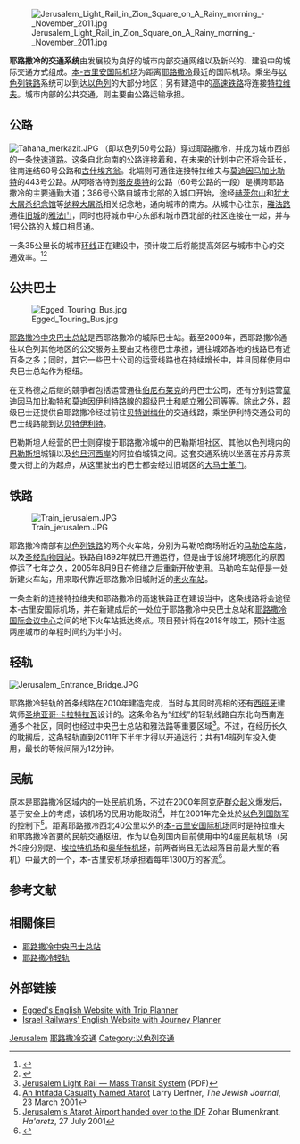 [[File:Jerusalem_Light_Rail_in_Zion_Square_on_A_Rainy_morning_-_November_2011.jpg|right]]

'''耶路撒冷的交通系统'''由发展较为良好的城市内部交通网络以及新兴的、建设中的城际交通方式组成。[[本-古里安国际机场|本-古里安国际机场]]为距离[[耶路撒冷|耶路撒冷]]最近的国际机场。乘坐{{link-en|艾格德巴士|Egged (company)}}与[[以色列铁路|以色列铁路]]系统可以到达[[以色列|以色列]]的大部分地区；另有建造中的[[高速铁路|高速铁路]]将连接[[特拉维夫|特拉维夫]]。城市内部的公共交通，则主要由公路运输承担。

== 公路 ==
[[File:Tahana_merkazit.JPG|thumb]]
{{link-en|贝京高速公路|Highway 50 (Israel)}}（即以色列50号公路）穿过耶路撒冷，并成为城市西部的一条[[快速道路|快速道路]]。这条自北向南的公路连接着{{link-en|阿塔洛特|Atarot}}和{{link-en|马勒哈|Malha}}，在未来的计划中它还将会延长，往南连结60号公路和[[古什埃齐翁|古什埃齐翁]]。北端则可通往连接特拉维夫与[[莫迪因马加比勒特|莫迪因马加比勒特]]的443号公路。从阿塔洛特到[[塔皮奥特|塔皮奥特]]的公路（60号公路的一段）是横跨耶路撒冷的主要通勤大道；386号公路自城市北部的入城口开始，途经[[赫茨尔山|赫茨尔山]]和[[以色列犹太大屠杀纪念馆|犹太大屠杀纪念馆]]等[[纳粹大屠杀|纳粹大屠杀]]相关纪念地，通向城市的南方。从城中心往东，[[雅法路|雅法路]]通往[[耶路撒冷旧城|旧城]]的[[雅法门|雅法门]]，同时也将城市中心东部和城市西北部的社区连接在一起，并与1号公路的入城口相贯通。

一条35公里长的城市[[环线|环线]]正在建设中，预计竣工后将能提高郊区与城市中心的交通效率。<ref name="rings">{{cite news|url=http://fr.jpost.com/servlet/Satellite?apage=1&cid=1137605873879&pagename=JPost/JPArticle/ShowFull|publisher=The Jerusalem Post|date=19 January 2006|accessdate=17 March 2007|last=Burstein|first=Nathan|title=Running Rings Around Us|deadurl=yes|archiveurl=https://web.archive.org/web/20110624104929/http://fr.jpost.com/servlet/Satellite?apage=1&cid=1137605873879&pagename=JPost%2FJPArticle%2FShowFull|archivedate=2011年6月24日}}</ref><ref>{{cite news|url=http://fr.jpost.com/servlet/Satellite?cid=1180527974291&pagename=JPost/JPArticle/ShowFull|title=Their way or the highway?|author=Gil Zohar|publisher=[[The_Jerusalem_Post|The Jerusalem Post]]|date=May 31, 2007|accessdate=11 June 2007|deadurl=yes|archiveurl=https://web.archive.org/web/20110624110449/http://fr.jpost.com/servlet/Satellite?cid=1180527974291&pagename=JPost%2FJPArticle%2FShowFull|archivedate=2011年6月24日}}</ref>

== 公共巴士 ==
[[File:Egged_Touring_Bus.jpg|thumb]]

[[耶路撒冷中央巴士总站|耶路撒冷中央巴士总站]]是西耶路撒冷的城际巴士站。截至2009年，西耶路撒冷通往以色列其他地区的公交服务主要由艾格德巴士承担，通往城郊各地的线路已有近百条之多；同时，其它一些巴士公司的运营线路也在持续增长中，并且同样使用中央巴士总站作为枢纽。

在艾格德之后继的競爭者包括运营通往[[伯尼布莱克|伯尼布莱克]]的丹巴士公司，还有分别运营[[莫迪因马加比勒特|莫迪因马加比勒特]]和[[莫迪因伊利特|莫迪因伊利特]]路線的超级巴士和威立雅公司等等。除此之外，超级巴士还提供自耶路撒冷经过{{link-en|耶路撒冷走廊|Jerusalem corridor}}前往[[贝特谢梅什|贝特谢梅什]]的交通线路，乘坐伊利特交通公司的巴士线路能到达[[贝特伊利特|贝特伊利特]]。

巴勒斯坦人经营的巴士则穿梭于耶路撒冷城中的巴勒斯坦社区、其他以色列境内的[[巴勒斯坦|巴勒斯坦]]城镇以及[[约旦河西岸|约旦河西岸]]的阿拉伯城镇之间。这套交通系统以坐落在苏丹苏莱曼大街上的{{link-en|东耶路撒冷中央巴士站|East Jerusalem Central Bus Station}}为起点，从这里驶出的巴士都会经过旧城区的[[大马士革门|大马士革门]]。

== 铁路 ==
[[File:Train_jerusalem.JPG|thumb]]

耶路撒冷南部有[[以色列铁路|以色列铁路]]的两个火车站，分别为马勒哈商场附近的[[耶路撒冷马勒哈车站|马勒哈车站]]，以及[[耶路撒冷圣经动物园|圣经动物园站]]。铁路自1892年就已开通运行，但是由于设施环境恶化的原因停运了七年之久，2005年8月9日在修缮之后重新开放使用。马勒哈车站便是一处新建火车站，用来取代靠近耶路撒冷旧城附近的[[耶路撒冷车站|老火车站]]。

一条全新的连接特拉维夫和耶路撒冷的高速铁路正在建设当中，这条线路将会途径本-古里安国际机场，并在新建成后的一处位于耶路撒冷中央巴士总站和[[耶路撒冷国际会议中心|耶路撒冷国际会议中心]]之间的地下火车站抵达终点。项目预计将在2018年竣工，预计往返两座城市的单程时间约为半小时。

== 轻轨 ==
[[File:Jerusalem_Entrance_Bridge.JPG|left]]
{{Main|耶路撒冷轻轨}}

耶路撒冷轻轨的首条线路在2010年建造完成，当时与其同时亮相的还有[[西班牙|西班牙]]建筑师[[圣地亚哥·卡拉特拉瓦|圣地亚哥·卡拉特拉瓦]]设计的{{link-en|琴弦桥|Chords Bridge}}。这条命名为“红线”的轻轨线路自东北向西南连通多个社区，同时也经过中央巴士总站和雅法路等重要区域<ref>[http://www.rakevetkala-jerusalem.org.il/images/Eng_brochure.pdf Jerusalem Light Rail — Mass Transit System] {{Wayback|url=http://www.rakevetkala-jerusalem.org.il/images/Eng_brochure.pdf |date=20171105054643 }} (PDF)</ref>。不过，在经历长久的耽搁后，这条轻轨直到2011年下半年才得以开通运行；共有14班列车投入使用，最长的等候间隔为12分钟。

== 民航 ==
{{link-en|阿塔洛特机场|Atarot Airport}}原本是耶路撒冷区域内的一处民航机场，不过在2000年[[阿克萨群众起义|阿克萨群众起义]]爆发后，基于安全上的考虑，该机场的民用功能取消<ref>[http://www.jewishjournal.com/home/preview.php?id=6648 An Intifada Casualty Named Atarot] {{Wayback|url=http://www.jewishjournal.com/home/preview.php?id=6648 |date=20200406093259 }} Larry Derfner, ''The Jewish Journal'', 23 March 2001</ref>，并在2001年完全处於[[以色列国防军|以色列国防军]]的控制下<ref>[http://www.kokhavivpublications.com/2001/israel/jul/27/0107272234s.html Jerusalem's Atarot Airport handed over to the IDF] {{Wayback|url=http://www.kokhavivpublications.com/2001/israel/jul/27/0107272234s.html |date=20011222000330 }} Zohar Blumenkrant, ''Ha'aretz'', 27 July 2001</ref>。距离耶路撒冷西北40公里以外的[[本-古里安国际机场|本-古里安国际机场]]同时是特拉维夫和耶路撒冷首要的民航交通枢纽。作为以色列国内目前使用中的4座民航机场（另外3座分别是{{link-en|海法机场|Haifa Airport}}、[[埃拉特机场|埃拉特机场]]和[[奥华特机场|奥华特机场]]，前两者尚且无法起落目前最大型的客机）中最大的一个，本-古里安机场承担着每年1300万的客流<ref>{{cite news |title = Ask the Pilot |url = http://www.salon.com/tech/col/smith/2006/06/09/askthepilot189/index1.html |last = Smith |first = Patrick |date = 9 June 2006 |publisher = Salon |accessdate = 14 March 2007 |archive-date = 2009-01-14 |archive-url = https://web.archive.org/web/20090114210530/http://www.salon.com/tech/col/smith/2006/06/09/askthepilot189/index1.html |dead-url = no }}</ref>。

== 参考文献 ==
{{Reflist|2}}

== 相關條目 ==
* [[耶路撒冷中央巴士总站|耶路撒冷中央巴士总站]]
* [[耶路撒冷轻轨|耶路撒冷轻轨]]

== 外部链接 ==
* [http://www.egged.co.il/eng/index.asp Egged's English Website with Trip Planner] {{Wayback|url=http://www.egged.co.il/eng/index.asp |date=20210422062717 }}
* [https://web.archive.org/web/20100204221004/http://www.rail.co.il/EN/Pages/HomePage.aspx Israel Railways' English Website with Journey Planner]

{{以色列交通}}

[[Category:各城市交通|Jerusalem]]
[[Category:耶路撒冷交通|]]
[[Category:以色列交通|Category:以色列交通]]